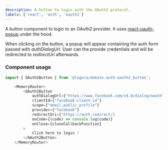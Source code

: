 ```yaml
---
description: A button to login with the OAuth2 protocol.
labels: ['react', 'auth', 'oauth2']
---
```


A button component to login to an OAuth2 provider. It uses [react-oauth-popup](https://www.npmjs.com/package/react-oauth-popup) under the hood.

When clicking on the button, a popup will appear containing the auth form passed with _authDialogUrl_. User can the provide credentials and will be
redirected to _redirectUri_ afterwards.

### Component usage

```js
import { OAuth2Button } from '@logora/debate.auth.oauth2_button';
```

```js
    <MemoryRouter>
        <OAuth2Button 
            authDialogUrl={"https://www.facebook.com/v9.0/dialog/oauth"}
            clientId={"facebook-client-id"}
            scope={"email,public_profile"}
            provider={"facebook"}
            redirectUri={"https://auth.redirect/}
            onCode={(code) => console.log(code)}
            onClose={closeCallbackFunction}
        >
            Click here to login !
        </OAuth2Button>
    </MemoryRouter>
```